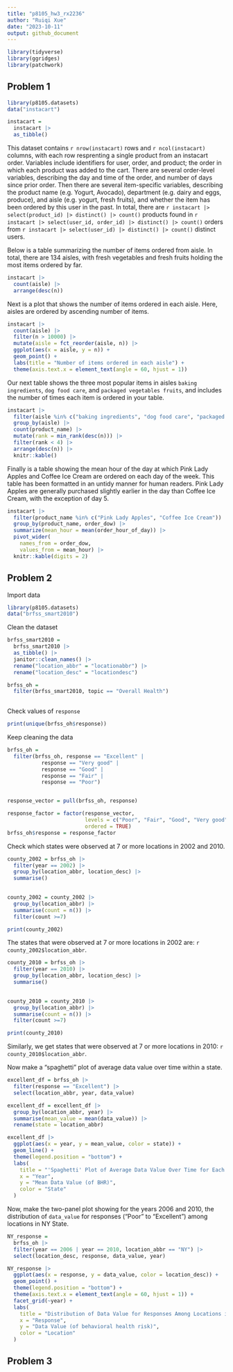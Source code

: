 ```yaml
---
title: "p8105_hw3_rx2236"
author: "Ruiqi Xue"
date: "2023-10-11"
output: github_document
---
```


```r
library(tidyverse)
library(ggridges)
library(patchwork)
```


## Problem 1
```r
library(p8105.datasets)
data("instacart")
```

```r
instacart = 
  instacart |> 
  as_tibble()
```


This dataset contains `r nrow(instacart)` rows and `r ncol(instacart)` columns, with each row resprenting a single product from an instacart order. Variables include identifiers for user, order, and product; the order in which each product was added to the cart. There are several order-level variables, describing the day and time of the order, and number of days since prior order. Then there are several item-specific variables, describing the product name (e.g. Yogurt, Avocado), department (e.g. dairy and eggs, produce), and aisle (e.g. yogurt, fresh fruits), and whether the item has been ordered by this user in the past. In total, there are `r instacart |> select(product_id) |> distinct() |> count()` products found in `r instacart |> select(user_id, order_id) |> distinct() |> count()` orders from `r instacart |> select(user_id) |> distinct() |> count()` distinct users.

Below is a table summarizing the number of items ordered from aisle. In total, there are 134 aisles, with fresh vegetables and fresh fruits holding the most items ordered by far.


```r
instacart |> 
  count(aisle) |> 
  arrange(desc(n))
```


Next is a plot that shows the number of items ordered in each aisle. Here, aisles are ordered by ascending number of items.

```r
instacart |> 
  count(aisle) |> 
  filter(n > 10000) |> 
  mutate(aisle = fct_reorder(aisle, n)) |> 
  ggplot(aes(x = aisle, y = n)) + 
  geom_point() + 
  labs(title = "Number of items ordered in each aisle") +
  theme(axis.text.x = element_text(angle = 60, hjust = 1))
```


Our next table shows the three most popular items in aisles `baking ingredients`, `dog food care`, and `packaged vegetables fruits`, and includes the number of times each item is ordered in your table.

```r
instacart |> 
  filter(aisle %in% c("baking ingredients", "dog food care", "packaged vegetables fruits")) |>
  group_by(aisle) |> 
  count(product_name) |> 
  mutate(rank = min_rank(desc(n))) |> 
  filter(rank < 4) |> 
  arrange(desc(n)) |>
  knitr::kable()
```

Finally is a table showing the mean hour of the day at which Pink Lady Apples and Coffee Ice Cream are ordered on each day of the week. This table has been formatted in an untidy manner for human readers. Pink Lady Apples are generally purchased slightly earlier in the day than Coffee Ice Cream, with the exception of day 5.

```r
instacart |>
  filter(product_name %in% c("Pink Lady Apples", "Coffee Ice Cream")) |>
  group_by(product_name, order_dow) |>
  summarize(mean_hour = mean(order_hour_of_day)) |>
  pivot_wider(
    names_from = order_dow, 
    values_from = mean_hour) |>
  knitr::kable(digits = 2)
```


## Problem 2
Import data
```r
library(p8105.datasets)
data("brfss_smart2010")
```

Clean the dataset
```r
brfss_smart2010 =
  brfss_smart2010 |> 
  as_tibble() |>
  janitor::clean_names() |>
  rename("location_abbr" = "locationabbr") |>
  rename("location_desc" = "locationdesc")

brfss_oh = 
  filter(brfss_smart2010, topic == "Overall Health")
 
```

Check values of `response`
```r
print(unique(brfss_oh$response))
```

Keep cleaning the data
```r
brfss_oh = 
  filter(brfss_oh, response == "Excellent" |
           response == "Very good" |
           response == "Good" |
           response == "Fair" |
           response == "Poor")


response_vector = pull(brfss_oh, response)

response_factor = factor(response_vector, 
                         levels = c("Poor", "Fair", "Good", "Very good", "Excellent"),
                         ordered = TRUE)
brfss_oh$response = response_factor


```

Check which states were observed at 7 or more locations in 2002 and 2010.

```r
county_2002 = brfss_oh |>  
  filter(year == 2002) |> 
  group_by(location_abbr, location_desc) |> 
  summarise()
  

county_2002 = county_2002 |> 
  group_by(location_abbr) |> 
  summarise(count = n()) |> 
  filter(count >=7) 

print(county_2002)

```

The states that were observed at 7 or more locations in 2002 are: `r county_2002$location_abbr`.

```r
county_2010 = brfss_oh |>  
  filter(year == 2010) |> 
  group_by(location_abbr, location_desc) |> 
  summarise()
  

county_2010 = county_2010 |> 
  group_by(location_abbr) |> 
  summarise(count = n()) |> 
  filter(count >=7) 

print(county_2010)

```

Similarly, we get states that were observed at 7 or more locations in 2010: `r county_2010$location_abbr`.

Now make a "spaghetti” plot of average data value over time within a state.
```r
excellent_df = brfss_oh |> 
  filter(response == "Excellent") |> 
  select(location_abbr, year, data_value)

excellent_df = excellent_df |> 
  group_by(location_abbr, year) |> 
  summarise(mean_value = mean(data_value)) |> 
  rename(state = location_abbr)

excellent_df |> 
  ggplot(aes(x = year, y = mean_value, color = state)) +
  geom_line() + 
  theme(legend.position = "bottom") +
  labs(
    title = "'Spaghetti' Plot of Average Data Value Over Time for Each State",
    x = "Year",
    y = "Mean Data Value (of BHR)",
    color = "State"
  ) 

```

Now, make the two-panel plot showing for the years 2006 and 2010, the distribution of `data_value` for responses (“Poor” to “Excellent”) among locations in NY State.

```r
NY_response = 
  brfss_oh |> 
  filter(year == 2006 | year == 2010, location_abbr == "NY") |> 
  select(location_desc, response, data_value, year) 

NY_response |>
  ggplot(aes(x = response, y = data_value, color = location_desc)) + 
  geom_point() +
  theme(legend.position = "bottom") +
  theme(axis.text.x = element_text(angle = 60, hjust = 1)) +
  facet_grid(~year) +
  labs(
    title = "Distribution of Data Value for Responses Among Locations in NY State",
    x = "Response",
    y = "Data Value (of behavioral health risk)",
    color = "Location"
  ) 
```


## Problem 3





